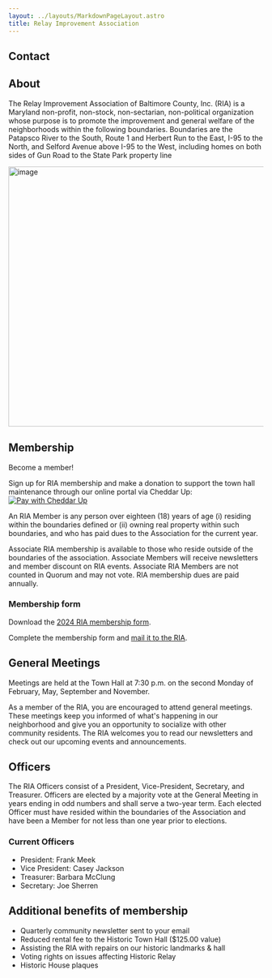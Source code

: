 ```yaml
---
layout: ../layouts/MarkdownPageLayout.astro
title: Relay Improvement Association
---
```



## Contact

<RIAContact />

## About

The Relay Improvement Association of Baltimore County, Inc. (RIA) is a Maryland non-profit, non-stock, non-sectarian, non-political organization whose purpose is to promote the improvement and general welfare of the neighborhoods within the following boundaries. Boundaries are the Patapsco River to the South, Route 1 and Herbert Run to the East, I-95 to the North, and Selford Avenue above I-95 to the West, including homes on both sides of Gun Road to the State Park property line

<img width="513" alt="image" src="https://github.com/Relay-Maryland/relaymaryland.com/assets/11720131/29bb0731-f27c-4664-a8ed-8fc331e44eea"/>

## Membership

Become a member!

Sign up for RIA membership and make a donation to support the town hall maintenance through our online portal via Cheddar Up:
<a href="https://my.cheddarup.com/c/ria-yearly-membership-dues" rel="noopener noreferrer" target="_blank"><img alt="Pay with Cheddar Up" style="width:auto;height:auto;max-width:172px" width="auto" height="auto" src="https://my.cheddarup.com/assets/CheddarUpPay-9b60c97e.svg"/></a>

An RIA Member is any person over eighteen (18) years of age (i) residing within the boundaries defined or (ii) owning real property within such boundaries, and who has paid dues to the Association for the current year.

Associate RIA membership is available to those who reside outside of the boundaries of the association. Associate Members will receive newsletters and member discount on RIA events. Associate RIA Members are not counted in Quorum and may not vote. RIA membership dues are paid annually.

### Membership form

Download the [2024 RIA membership form](https://drive.google.com/file/d/1IiKv2eKRMxF21mvsE7Y5wxjnpPYemPpP/view?usp=sharing).

Complete the membership form and [mail it to the RIA](/ria#contact).

## General Meetings

Meetings are held at the Town Hall at 7:30 p.m. on the second Monday of February, May, September and November.

As a member of the RIA, you are encouraged to attend general meetings. These meetings keep you informed of what's happening in our neighborhood and give you an opportunity to socialize with other community residents. The RIA welcomes you to read our newsletters and check out our upcoming events and announcements.

## Officers

The RIA Officers consist of a President, Vice-President, Secretary, and Treasurer. Officers are elected by a majority vote at the General Meeting in years ending in odd numbers and shall serve a two-year term. Each elected Officer must have resided within the boundaries of the Association and have been a Member for not less than one year prior to elections.

### Current Officers

- President: Frank Meek
- Vice President: Casey Jackson
- Treasurer: Barbara McClung
- Secretary: Joe Sherren

## Additional benefits of membership

- Quarterly community newsletter sent to your email
- Reduced rental fee to the Historic Town Hall ($125.00 value)
- Assisting the RIA with repairs on our historic landmarks & hall
- Voting rights on issues affecting Historic Relay
- Historic House plaques

